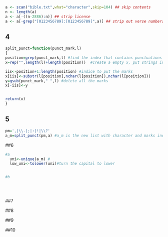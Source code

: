 

```{r setup, include=FALSE}
a <- scan("bible.txt",what="character",skip=104) ## skip contents
n <- length(a)
a <- a[-((n-2886):n)] ## strip license
a <- a[-grep("[0123456789]:[0123456789]",a)] ## strip out verse numbers
```

## 4 



```{r q4}
split_punct=function(punct_mark,l)
{
position=grep(punct_mark,l) #find the index that contains punctuations marks; return index
x=rep("",length(l)+length(position))  #create a empty x, put strings in it

iis<-position+1:length(position) #indice to put the marks
x[iis]<-substr(l[position],nchar(l[position]),nchar(l[position])) 
y=gsub(punct_mark," ",l) #delete all the marks
x[-iis]<-y


return(x)
}
```

## 5

```{r }
pm=',|\\.|;|:|!|\\?'
a_m=split_punct(pm,a) #a_m is the new list with character and marks individually
```

##6
```{r }
#a
  uni<-unique(a_m) #
  low_uni<-tolower(uni)#turn the capital to lower


#b
  
  
   

```

##7

##8

##9

##10
